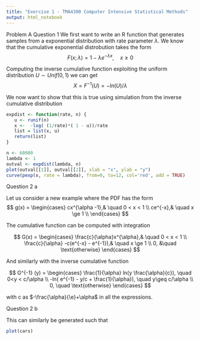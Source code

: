 ```yaml
---
title: "Exercise 1 - TMA4300 Computer Intensive Statistical Methods"
output: html_notebook
---
```

Problem A
Question 1
We first want to write an R function that generates  samples from a exponential distribution with rate parameter $\lambda$. 
We know that the cumulative exponential distrobution takes the form $$ F(x;\lambda) =  1 - \lambda e ^{-\lambda x},  \quad x \ge 0 
$$

Computing the inverse cumulative function exploiting the uniform distribution $U \sim Unif(0,1)$ we can get 
$$
X = F^{-1}(U) = - ln (U)/\lambda  
$$

We now want to show that this is true using simulation from the inverse cumulative distribution 

```r
expdist <- function(rate, n) {
   u <- runif(n)
   x <-  -log( (1/rate)*( 1 - u))/rate
   list = list(x, u)
   return(list)
}

n <- 60000
lambda <- 1
outval <- expdist(lambda, n)
plot(outval[[1]], outval[[2]], xlab = "x", ylab = "y")
curve(pexp(x, rate = lambda), from=0, to=12, col='red', add = TRUE)
```

Question 2 a

Let us consider a new example where the PDF has the form
$$
g(x) = 
\begin{cases}
cx^{\alpha -1},& \quad 0 < x < 1 \\
ce^{-x},& \quad x  \ge 1 \\
\end{cases}
$$

The cumulative function can be computed with integration

$$
G(x) = 
\begin{cases}
\frac{c}{\alpha}x^{\alpha},& \quad 0 < x < 1 \\
\frac{c}{\alpha} -c(e^{-x} - e^{-1}),& \quad x  \ge 1 \\
0, &\quad \text{otherwise}
\end{cases}
$$

And similarly with the inverse cumulative function

$$
G^{-1} (y) = \begin{cases}
 \frac{1}{\alpha} ln(y \frac{\alpha}{c}), \quad 0<y < c/\alpha \\
-ln( e^{-1} - y/c + \frac{1}{\alpha}), \quad y\geq c/\alpha \\
0, \quad \text{otherwise}
\end{cases}
$$

with c as $-\frac{\alpha}{\e}+\alpha$ in all the expressions.

Question 2 b 

This can similarly be generated such that 
```r
plot(cars)
```

